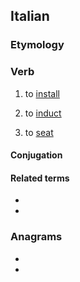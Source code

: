 ==Italian==

===Etymology===
{{confix|it|in|sede|are}}

===Verb===
{{it-verb}}

# {{lb|it|transitive}} to [[install]] {{qualifier|someone in office}}
# {{lb|it|transitive}} to [[induct]]
# {{lb|it|transitive}} to [[seat]]


====Conjugation====
{{it-conj-iare|insedi|avere}}

====Related terms====
* {{l|it|insediamento}}
* {{l|it|insediarsi}}

===Anagrams===
* {{l|it|desinerai}}
* {{l|it|insedierà}}